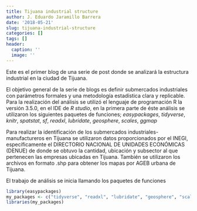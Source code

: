 ```yaml
---
title: Tijuana industrial structure
author: J. Eduardo Jaramillo Barrera
date: '2018-05-21'
slug: tijuana-industrial-structure
categories: []
tags: []
header:
  caption: ''
  image: ''
---
```


Este es el primer blog de una serie de post donde se analizará la estructura industrial en la ciudad de Tijuana. 

El objetivo general de la serie de blogs es definir submercados industriales con parámetros formales y una metodología estadística clara y replicable. Para la realización del análisis se utilizó el lenguaje de programación R la versión 3.5.0, en el IDE de _R studio_, en la primera parte de éste análisis se utilizaron los siguientes paquetes de funciones; _easypackages_, _tidyverse_, _knitr_, _spatstat_, _sf_, _readxl_, _lubridate_, _geosphere_, _scales_, _ggmap_ 


Para realizar la identificación de los submercados industriales-manufactureros en Tijuana se utilizaron datos proporcionados por el INEGI, específicamente el DIRECTORIO NACIONAL DE UNIDADES ECONÓMICAS (DENUE) de donde se obtuvo la cantidad, ubicación y subsector al que pertenecen las empresas ubicadas en Tijuana. También se utilizaron los archivos en formato .shp para obtener los mapas por AGEB urbana de Tijuana.

El trabajo de análisis se inicia llamando los paquetes de funciones


```r
library(easypackages)
my_packages <- c("tidyverse", "readxl", "lubridate", "geosphere", "scales", "sf", "ggmap")
libraries(my_packages)


```






